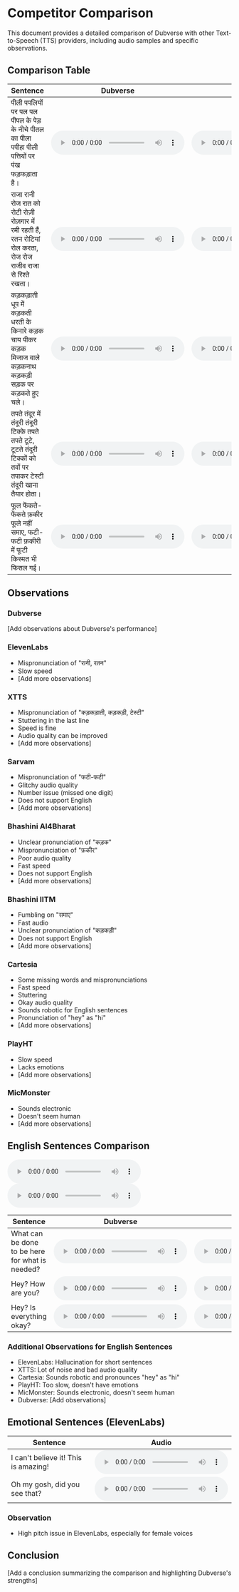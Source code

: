 # Competitor Comparison

This document provides a detailed comparison of Dubverse with other Text-to-Speech (TTS) providers, including audio samples and specific observations.

## Comparison Table

| Sentence | Dubverse | ElevenLabs | XTTS | Sarvam | Bhashini AI4Bharat | Bhashini IITM | Cartesia | PlayHT | MicMonster |
|----------|----------|------------|------|--------|-------------------|---------------|----------|--------|------------|
| पीली पपलियों पर पल पल पीपल के पेड़ के नीचे पीतल का पीला पपीहा पीली पत्तियों पर पंख फड़फड़ाता है। | <audio controls src="/audio/competitor-comparison/shaan/sentence1_20241004055028.wav"></audio> | <audio controls src="/audio/competitor-comparison/ElevenLabs_2024-09-28T10_28_12_Aakash Aryan - Conversational Voice_pvc_s36_sb75_se0_b_m2.wav"></audio> | <audio controls src="/audio/competitor-comparison/output_audio (9).wav"></audio> | <audio controls src="/audio/competitor-comparison/sarvam_samples_1.wav"></audio> | <audio controls src="/audio/competitor-comparison/download.mp3"></audio> | <audio controls src="/audio/competitor-comparison/download (5).mp3"></audio> | <audio controls src="/audio/competitor-comparison/cartesia_audio_2024-10-04T00_19_36+05_30.wav"></audio> | <audio controls src="/audio/competitor-comparison/1c25de8be40641f5b150aa60b8f4bd04.mp3"></audio> | <audio controls src="/audio/competitor-comparison/hi-IN-MadhurNeural.mp3"></audio> |
| राजा रानी रोज रात को रोटी रोज़ी रोज़गार में रमी रहती हैं, रतन रोटियां रोल करता, रोज रोज राजीव राजा से रिश्ते रखता। | <audio controls src="/audio/competitor-comparison/shaan/sentence2_20241004055114.wav"></audio> | <audio controls src="/audio/competitor-comparison/ElevenLabs_2024-09-28T10_25_36_Aakash Aryan - Conversational Voice_pvc_s36_sb75_se0_b_m2.mp3"></audio> | <audio controls src="/audio/competitor-comparison/output_audio (11).wav"></audio> | <audio controls src="/audio/competitor-comparison/sarvam_samples_2.wav"></audio> | <audio controls src="/audio/competitor-comparison/download (1).mp3"></audio> | <audio controls src="/audio/competitor-comparison/download (6).mp3"></audio> | <audio controls src="/audio/competitor-comparison/cartesia_audio_2024-10-04T00_19_53+05_30.wav"></audio> | <audio controls src="/audio/competitor-comparison/93bdb7b187724cbdadb9eb39d883c8cb.mp3"></audio> | <audio controls src="/audio/competitor-comparison/hi-IN-MadhurNeural (1).mp3"></audio> |
| कड़कड़ाती धूप में कड़कती धरती के किनारे कड़क चाय पीकर कड़क मिजाज वाले कड़कनाथ कड़कड़ी सड़क पर कड़कते हुए चले। | <audio controls src="/audio/competitor-comparison/shaan/sentence3_20241004055208.wav"></audio> | <audio controls src="/audio/competitor-comparison/ElevenLabs_2024-09-28T10_26_20_Aakash Aryan - Conversational Voice_pvc_s36_sb75_se0_b_m2.mp3"></audio> | <audio controls src="/audio/competitor-comparison/output_audio (13).wav"></audio> | <audio controls src="/audio/competitor-comparison/sarvam_samples_3.wav"></audio> | <audio controls src="/audio/competitor-comparison/download (2).mp3"></audio> | <audio controls src="/audio/competitor-comparison/download (7).mp3"></audio> | <audio controls src="/audio/competitor-comparison/cartesia_audio_2024-10-04T00_20_25+05_30.wav"></audio> | <audio controls src="/audio/competitor-comparison/4d787836a45a40ec8d8b85f6effb233f.mp3"></audio> | <audio controls src="/audio/competitor-comparison/hi-IN-MadhurNeural (2).mp3"></audio> |
| तपते तंदूर में तंदूरी तंदूरी टिक्के तपते तपते टूटे, टूटते तंदूरी टिक्कों को तवों पर तपाकर टेस्टी तंदूरी खाना तैयार होता। | <audio controls src="/audio/competitor-comparison/shaan/sentence4_20241004055300.wav"></audio> | <audio controls src="/audio/competitor-comparison/ElevenLabs_2024-09-28T10_28_08_Aakash Aryan - Conversational Voice_pvc_s36_sb75_se0_b_m2.mp3"></audio> | <audio controls src="/audio/competitor-comparison/output_audio (12).wav"></audio> | <audio controls src="/audio/competitor-comparison/sarvam_samples_4.wav"></audio> | <audio controls src="/audio/competitor-comparison/download (3).mp3"></audio> | <audio controls src="/audio/competitor-comparison/download (8).mp3"></audio> | <audio controls src="/audio/competitor-comparison/cartesia_audio_2024-10-04T00_20_42+05_30.wav"></audio> | <audio controls src="/audio/competitor-comparison/5014e441f67640b5bacf7efa087bdbec.mp3"></audio> | <audio controls src="/audio/competitor-comparison/hi-IN-MadhurNeural (3).mp3"></audio> |
| फूल फेंकते-फेंकते फ़कीर फूले नहीं समाए, फटी-फटी फ़कीरी में फूटी किस्मत भी फिसल गई। | <audio controls src="/audio/competitor-comparison/shaan/sentence5_20241004055355.wav"></audio> | <audio controls src="/audio/competitor-comparison/ElevenLabs_2024-10-04T06_05_36_Aakash Aryan - Conversational Voice_pvc_s36_sb75_se0_b_m2.mp3"></audio> | <audio controls src="/audio/competitor-comparison/output_audio (14).wav"></audio> | <audio controls src="/audio/competitor-comparison/sarvam_samples_5.wav"></audio> | <audio controls src="/audio/competitor-comparison/download (4).mp3"></audio> | <audio controls src="/audio/competitor-comparison/download (9).mp3"></audio> | <audio controls src="/audio/competitor-comparison/cartesia_audio_2024-10-04T00_21_23+05_30.wav"></audio> | <audio controls src="/audio/competitor-comparison/3907e1ee71d14adc889a0fdb0dc790bf.mp3"></audio> | <audio controls src="/audio/competitor-comparison/hi-IN-MadhurNeural (4).mp3"></audio> |

## Observations

### Dubverse
[Add observations about Dubverse's performance]

### ElevenLabs
- Mispronunciation of "रानी, रतन"
- Slow speed
- [Add more observations]

### XTTS
- Mispronunciation of "कड़कड़ाती, कड़कड़ी, टेस्टी"
- Stuttering in the last line
- Speed is fine
- Audio quality can be improved
- [Add more observations]

### Sarvam
- Mispronunciation of "फटी-फटी"
- Glitchy audio quality
- Number issue (missed one digit)
- Does not support English
- [Add more observations]

### Bhashini AI4Bharat
- Unclear pronunciation of "कड़क"
- Mispronunciation of "फ़कीर"
- Poor audio quality
- Fast speed
- Does not support English
- [Add more observations]

### Bhashini IITM
- Fumbling on "समाए"
- Fast audio
- Unclear pronunciation of "कड़कड़ी"
- Does not support English
- [Add more observations]

### Cartesia
- Some missing words and mispronunciations
- Fast speed
- Stuttering
- Okay audio quality
- Sounds robotic for English sentences
- Pronunciation of "hey" as "hi"
- [Add more observations]

### PlayHT
- Slow speed
- Lacks emotions
- [Add more observations]

### MicMonster
- Sounds electronic
- Doesn't seem human
- [Add more observations]

## English Sentences Comparison

<audio controls>
  <source src="https://s3-ap-south-1.amazonaws.com/dubverse-webapp/speakers_static/English/azure_tts_Jenny.wav" type="audio/mpeg" />
  Your browser does not support the audio element.
</audio>

<audio controls>
  <source src="/audio/competitor-comparison/ElevenLabs_2024-10-07T10_16_20_Charlotte_pre_s50_sb75_se0_b_m2.mp3" type="audio/mpeg" />
  Your browser does not support the audio element.
</audio>

| Sentence | Dubverse | ElevenLabs | XTTS | Cartesia | PlayHT | MicMonster |
|----------|----------|------------|------|----------|--------|------------|
| What can be done to be here for what is needed? | <audio controls src="https://dubverseai.mintlify.app/audio/competitor-comparison/English-What can be.wav"></audio> | <audio controls src="https://dubverseai.mintlify.app/audio/competitor-comparison/ElevenLabs_2024-10-07T07_13_23_Bill_pre_s50_sb75_se0_b_m2.mp3"></audio> | <audio controls src="https://dubverseai.mintlify.app/audio/competitor-comparison/_tmp_gradio_1c4f9c9e8ccb98caf234ca3126734d18854f555a_output.wav"></audio> | <audio controls src="https://dubverseai.mintlify.app/audio/competitor-comparison/cartesia_audio_2024-10-07T13_18_59+05_30.wav"></audio> | <audio controls src="https://dubverseai.mintlify.app/audio/competitor-comparison/7a142041f86749e0a02d33337bc9a7b6.mp3"></audio> | <audio controls src="https://dubverseai.mintlify.app/audio/competitor-comparison/en-US-AndrewNeural.mp3"></audio> |
| Hey? How are you? | <audio controls src="https://dubverseai.mintlify.app/audio/competitor-comparison/English-What can be (1).wav"></audio> | <audio controls src="https://dubverseai.mintlify.app/audio/competitor-comparison/ElevenLabs_2024-10-07T07_14_19_Bill_pre_s50_sb75_se0_b_m2.mp3"></audio> | <audio controls src="https://dubverseai.mintlify.app/audio/competitor-comparison/_tmp_gradio_333923bc6b1cbe4eba43d814d1db0df20fd31105_output.wav"></audio> | <audio controls src="https://dubverseai.mintlify.app/audio/competitor-comparison/cartesia_audio_2024-10-07T13_19_19+05_30.wav"></audio> | <audio controls src="https://dubverseai.mintlify.app/audio/competitor-comparison/1efb59bf753a461991c664e4faacb458.mp3"></audio> | <audio controls src="https://dubverseai.mintlify.app/audio/competitor-comparison/en-US-AndrewNeural (1).mp3"></audio> |
| Hey? Is everything okay? | <audio controls src="https://dubverseai.mintlify.app/audio/competitor-comparison/English-What can be (2).wav"></audio> | <audio controls src="https://dubverseai.mintlify.app/audio/competitor-comparison/ElevenLabs_2024-10-07T07_15_04_Bill_pre_s50_sb75_se0_b_m2.mp3"></audio> | <audio controls src="https://dubverseai.mintlify.app/audio/competitor-comparison/_tmp_gradio_d94f1617a027dec9ffe59dca82f50878e738a038_output.wav"></audio> | <audio controls src="https://dubverseai.mintlify.app/audio/competitor-comparison/cartesia_audio_2024-10-07T13_19_39+05_30.wav"></audio> | <audio controls src="https://dubverseai.mintlify.app/audio/competitor-comparison/dd8e06484f834b2a8887e91d23d45e05.mp3"></audio> | <audio controls src="https://dubverseai.mintlify.app/audio/competitor-comparison/en-US-AndrewNeural (2).mp3"></audio> |

### Additional Observations for English Sentences
- ElevenLabs: Hallucination for short sentences
- XTTS: Lot of noise and bad audio quality
- Cartesia: Sounds robotic and pronounces "hey" as "hi"
- PlayHT: Too slow, doesn't have emotions
- MicMonster: Sounds electronic, doesn't seem human
- Dubverse: [Add observations]

## Emotional Sentences (ElevenLabs)

| Sentence | Audio |
|----------|-------|
| I can't believe it! This is amazing! | <audio controls src="/audio/competitor-comparison/ElevenLabs_2024-10-07T10_16_20_Charlotte_pre_s50_sb75_se0_b_m2.mp3"></audio> |
| Oh my gosh, did you see that? | <audio controls src="/audio/competitor-comparison/ElevenLabs_2024-10-07T10_16_20_Charlotte_pre_s50_sb75_se0_b_m2 (1).mp3"></audio> |

### Observation
- High pitch issue in ElevenLabs, especially for female voices

## Conclusion

[Add a conclusion summarizing the comparison and highlighting Dubverse's strengths]
